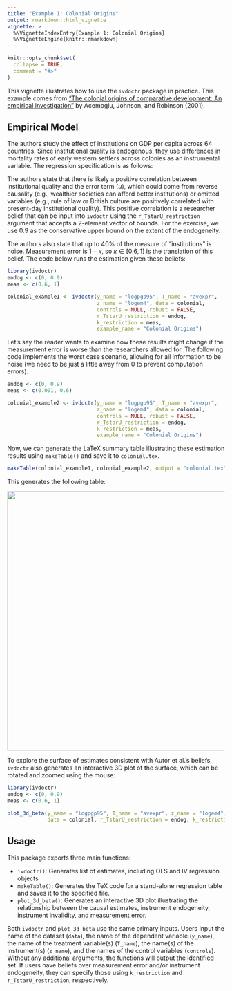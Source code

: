 ```yaml
---
title: "Example 1: Colonial Origins"
output: rmarkdown::html_vignette
vignette: >
  %\VignetteIndexEntry{Example 1: Colonial Origins}
  %\VignetteEngine{knitr::rmarkdown}
---
```


```r
knitr::opts_chunk$set(
  collapse = TRUE,
  comment = "#>"
)
```

This vignette illustrates how to use the `ivdoctr` package in practice. This example comes from ["The colonial origins of comparative development: An empirical investigation"](https://www.aeaweb.org/articles?id=10.1257/aer.91.5.1369) by Acemoglu, Johnson, and Robinson (2001). 

## Empirical Model
The authors study the effect of institutions on GDP per capita across 64 countries. Since institutional quality is endogenous, they use differences in mortality rates of early western settlers across colonies as an instrumental variable. The regression specification is as follows:

\begin{align*}
\log(GDP / capita) &= \alpha_0 + \beta Institutions + u 
\\
Institutions &= \alpha_1 + \pi \log(Settler Mortality) + v
\end{align*}

The authors state that there is likely a positive correlation between institutional quality and the error term ($u$), which could come from reverse causality (e.g., wealthier societies can afford better institutions) or omitted variables (e.g., rule of law or British culture are positively correlated with present-day institutional quality). This positive correlation is a researcher belief that can be input into `ivdoctr` using the `r_TstarU_restriction` argument that accepts a 2-element vector of bounds. For the exercise, we use 0.9 as the conservative upper bound on the extent of the endogeneity.

The authors also state that up to 40% of the measure of "institutions" is noise. Measurement error is $1-\kappa$, so $\kappa \in [0.6, 1]$ is the translation of this belief. The code below runs the estimation given these beliefs:

```r
library(ivdoctr)
endog <- c(0, 0.9)
meas <- c(0.6, 1)

colonial_example1 <- ivdoctr(y_name = "logpgp95", T_name = "avexpr", 
                             z_name = "logem4", data = colonial,
                             controls = NULL, robust = FALSE,
                             r_TstarU_restriction = endog,
                             k_restriction = meas,
                             example_name = "Colonial Origins")
```

Let's say the reader wants to examine how these results might change if the measurement error is worse than the researchers allowed for. The following code implements the worst case scenario, allowing for all information to be noise (we need to be just a little away from 0 to prevent computation errors).

```r
endog <- c(0, 0.9)
meas <- c(0.001, 0.6)

colonial_example2 <- ivdoctr(y_name = "logpgp95", T_name = "avexpr", 
                             z_name = "logem4", data = colonial,
                             controls = NULL, robust = FALSE,
                             r_TstarU_restriction = endog,
                             k_restriction = meas,
                             example_name = "Colonial Origins")
```

Now, we can generate the LaTeX summary table illustrating these estimation results using `makeTable()` and save it to `colonial.tex`. 

```r
makeTable(colonial_example1, colonial_example2, output = "colonial.tex")
```

This generates the following table:

<img src="colonial.png" width="600"/>



To explore the surface of estimates consistent with Autor et al.'s beliefs, `ivdoctr` also generates an interactive 3D plot of the surface, which can be rotated and zoomed using the mouse:

```r
library(ivdoctr)
endog <- c(0, 0.9)
meas <- c(0.6, 1)

plot_3d_beta(y_name = "logpgp95", T_name = "avexpr", z_name = "logem4",
             data = colonial, r_TstarU_restriction = endog, k_restriction = meas)
```

## Usage
This package exports three main functions: 

  + `ivdoctr()`: Generates list of estimates, including OLS and IV regression objects
  + `makeTable()`: Generates the TeX code for a stand-alone regression table and saves it to the specified file. 
  + `plot_3d_beta()`: Generates an interactive 3D plot illustrating the relationship between the causal estimates, instrument endogeneity, instrument invalidity, and measurement error.

Both `ivdoctr` and `plot_3d_beta` use the same primary inputs. Users input the name of the dataset (`data`), the name of the dependent variable (`y_name`), the name of the treatment variable(s) (`T_name`), the name(s) of the instrument(s) (`z_name`), and the names of the control variables (`controls`). Without any additional arguments, the functions will output the identified set. If users have beliefs over measurement error and/or instrument endogeneity, they can specify those using `k_restriction` and `r_TstarU_restriction`, respectively.
